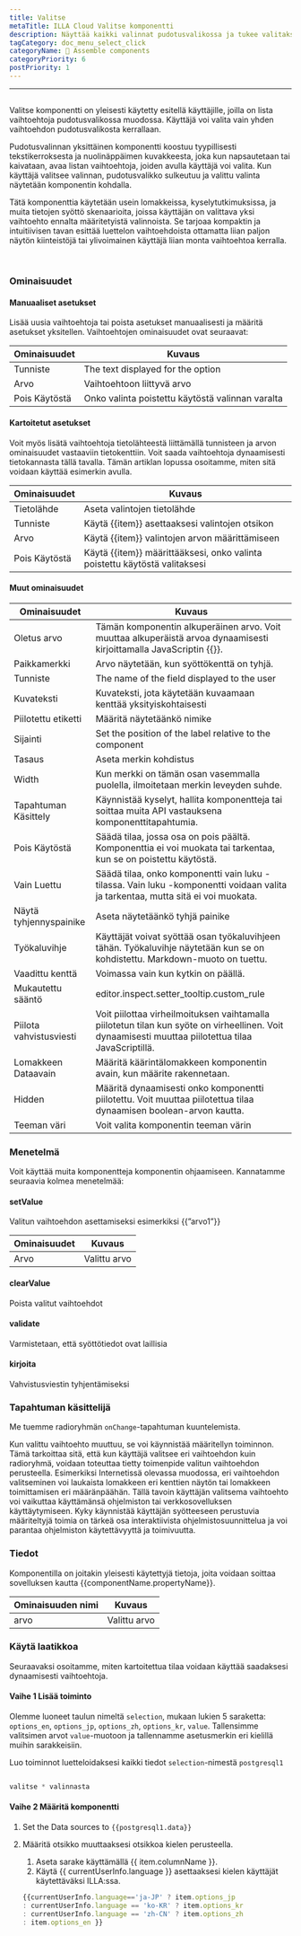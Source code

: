 ```yaml
---
title: Valitse
metaTitle: ILLA Cloud Valitse komponentti
description: Näyttää kaikki valinnat pudotusvalikossa ja tukee valitaksesi 1 valinnan.
tagCategory: doc_menu_select_click
categoryName: 🧬 Assemble components
categoryPriority: 6
postPriority: 1
---
```


* * *

## <Heading hidden>Valitse</Heading>

Valitse komponentti on yleisesti käytetty esitellä käyttäjille, joilla on lista vaihtoehtoja pudotusvalikossa muodossa. Käyttäjä voi valita vain yhden vaihtoehdon pudotusvalikosta kerrallaan.

Pudotusvalinnan yksittäinen komponentti koostuu tyypillisesti tekstikerroksesta ja nuolinäppäimen kuvakkeesta, joka kun napsautetaan tai kaivataan, avaa listan vaihtoehtoja, joiden avulla käyttäjä voi valita. Kun käyttäjä valitsee valinnan, pudotusvalikko sulkeutuu ja valittu valinta näytetään komponentin kohdalla.

Tätä komponenttia käytetään usein lomakkeissa, kyselytutkimuksissa, ja muita tietojen syöttö skenaarioita, joissa käyttäjän on valittava yksi vaihtoehto ennalta määritetyistä valinnoista. Se tarjoaa kompaktin ja intuitiivisen tavan esittää luettelon vaihtoehdoista ottamatta liian paljon näytön kiinteistöjä tai ylivoimainen käyttäjä liian monta vaihtoehtoa kerralla.

<img src='https://cdn.illacloud.com/official-website/img/docs/assemble/select1.png' alt="" />

<img src='https://cdn.illacloud.com/official-website/img/docs/assemble/select2.png' alt="" />

### Ominaisuudet

#### Manuaaliset asetukset

Lisää uusia vaihtoehtoja tai poista asetukset manuaalisesti ja määritä asetukset yksitellen. Vaihtoehtojen ominaisuudet ovat seuraavat: 

| Ominaisuudet  | Kuvaus                                           |
| ------------- | ------------------------------------------------ |
| Tunniste      | The text displayed for the option                |
| Arvo          | Vaihtoehtoon liittyvä arvo                       |
| Pois Käytöstä | Onko valinta poistettu käytöstä valinnan varalta |

#### Kartoitetut asetukset

Voit myös lisätä vaihtoehtoja tietolähteestä liittämällä tunnisteen ja arvon ominaisuudet vastaaviin tietokenttiin. Voit saada vaihtoehtoja dynaamisesti tietokannasta tällä tavalla. Tämän artiklan lopussa osoitamme, miten sitä voidaan käyttää esimerkin avulla.

| Ominaisuudet  | Kuvaus                                                                     |
| ------------- | -------------------------------------------------------------------------- |
| Tietolähde    | Aseta valintojen tietolähde                                                |
| Tunniste      | Käytä {{item}} asettaaksesi valintojen otsikon                             |
| Arvo          | Käytä {{item}} valintojen arvon määrittämiseen                             |
| Pois Käytöstä | Käytä {{item}} määrittääksesi, onko valinta poistettu käytöstä valitaksesi |

#### Muut ominaisuudet

| Ominaisuudet            | Kuvaus                                                                                                                                              |
| ----------------------- | --------------------------------------------------------------------------------------------------------------------------------------------------- |
| Oletus arvo             | Tämän komponentin alkuperäinen arvo. Voit muuttaa alkuperäistä arvoa dynaamisesti kirjoittamalla JavaScriptin {{}}.                                 |
| Paikkamerkki            | Arvo näytetään, kun syöttökenttä on tyhjä.                                                                                                          |
| Tunniste                | The name of the field displayed to the user                                                                                                         |
| Kuvateksti              | Kuvateksti, jota käytetään kuvaamaan kenttää yksityiskohtaisesti                                                                                    |
| Piilotettu etiketti     | Määritä näytetäänkö nimike                                                                                                                          |
| Sijainti                | Set the position of the label relative to the component                                                                                             |
| Tasaus                  | Aseta merkin kohdistus                                                                                                                              |
| Width                   | Kun merkki on tämän osan vasemmalla puolella, ilmoitetaan merkin leveyden suhde.                                                                    |
| Tapahtuman Käsittely    | Käynnistää kyselyt, hallita komponentteja tai soittaa muita API vastauksena komponenttitapahtumia.                                                  |
| Pois Käytöstä           | Säädä tilaa, jossa osa on pois päältä. Komponenttia ei voi muokata tai tarkentaa, kun se on poistettu käytöstä.                                     |
| Vain Luettu             | Säädä tilaa, onko komponentti vain luku -tilassa. Vain luku -komponentti voidaan valita ja tarkentaa, mutta sitä ei voi muokata.                    |
| Näytä tyhjennyspainike  | Aseta näytetäänkö tyhjä painike                                                                                                                     |
| Työkaluvihje            | Käyttäjät voivat syöttää osan työkaluvihjeen tähän. Työkaluvihje näytetään kun se on kohdistettu. Markdown-muoto on tuettu.                         |
| Vaadittu kenttä         | Voimassa vain kun kytkin on päällä.                                                                                                                 |
| Mukautettu sääntö       | editor.inspect.setter_tooltip.custom_rule                                                                                                           |
| Piilota vahvistusviesti | Voit piilottaa virheilmoituksen vaihtamalla piilotetun tilan kun syöte on virheellinen. Voit dynaamisesti muuttaa piilotettua tilaa JavaScriptillä. |
| Lomakkeen Dataavain     | Määritä käärintälomakkeen komponentin avain, kun määrite rakennetaan.                                                                               |
| Hidden                  | Määritä dynaamisesti onko komponentti piilotettu. Voit muuttaa piilotettua tilaa dynaamisen boolean-arvon kautta.                                   |
| Teeman väri             | Voit valita komponentin teeman värin                                                                                                                |

### Menetelmä

Voit käyttää muita komponentteja komponentin ohjaamiseen. Kannatamme seuraavia kolmea menetelmää:

#### setValue

Valitun vaihtoehdon asettamiseksi esimerkiksi {{”arvo1”}}

| Ominaisuudet | Kuvaus       |
| ------------ | ------------ |
| Arvo         | Valittu arvo |

#### clearValue

Poista valitut vaihtoehdot

#### validate

Varmistetaan, että syöttötiedot ovat laillisia

#### kirjoita

Vahvistusviestin tyhjentämiseksi

### Tapahtuman käsittelijä

Me tuemme radioryhmän `onChange`-tapahtuman kuuntelemista. 

Kun valittu vaihtoehto muuttuu, se voi käynnistää määritellyn toiminnon. Tämä tarkoittaa sitä, että kun käyttäjä valitsee eri vaihtoehdon kuin radioryhmä, voidaan toteuttaa tietty toimenpide valitun vaihtoehdon perusteella. Esimerkiksi Internetissä olevassa muodossa, eri vaihtoehdon valitseminen voi laukaista lomakkeen eri kenttien näytön tai lomakkeen toimittamisen eri määränpäähän. Tällä tavoin käyttäjän valitsema vaihtoehto voi vaikuttaa käyttämänsä ohjelmiston tai verkkosovelluksen käyttäytymiseen. Kyky käynnistää käyttäjän syötteeseen perustuvia määriteltyjä toimia on tärkeä osa interaktiivista ohjelmistosuunnittelua ja voi parantaa ohjelmiston käytettävyyttä ja toimivuutta.

### Tiedot

Komponentilla on joitakin yleisesti käytettyjä tietoja, joita voidaan soittaa sovelluksen kautta {{componentName.propertyName}}.

| Ominaisuuden nimi | Kuvaus       |
| ----------------- | ------------ |
| arvo              | Valittu arvo |

### Käytä laatikkoa

Seuraavaksi osoitamme, miten kartoitettua tilaa voidaan käyttää saadaksesi dynaamisesti vaihtoehtoja. 

#### Vaihe 1 Lisää toiminto

Olemme luoneet taulun nimeltä `selection`, mukaan lukien 5 saraketta: `options_en`, `options_jp`, `options_zh`, `options_kr`, `value`. Tallensimme valitsimen arvot `value`-muotoon ja tallennamme asetusmerkin eri kielillä muihin sarakkeisiin. 

Luo toiminnot luetteloidaksesi kaikki tiedot `selection`-nimestä `postgresql1`

<img src='https://cdn.illacloud.com/official-website/img/docs/assemble/radio1.png' alt="" />

```jsx
valitse * valinnasta
```

#### Vaihe 2 Määritä komponentti

1.  Set the Data sources to `{{postgresql1.data}}` 
2.  Määritä otsikko muuttaaksesi otsikkoa kielen perusteella. 

    1.  Aseta sarake käyttämällä {{ item.columnName }}. 
    2.  Käytä {{ currentUserInfo.language }} asettaaksesi kielen käyttäjät käytettäväksi ILLA:ssa.

    ```jsx
    {{currentUserInfo.language=='ja-JP' ? item.options_jp 
    : currentUserInfo.language == 'ko-KR' ? item.options_kr 
    : currentUserInfo.language == 'zh-CN' ? item.options_zh 
    : item.options_en }}
    ```

<img src='https://cdn.illacloud.com/official-website/img/docs/assemble/select3.png' alt="" />
